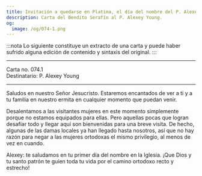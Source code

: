 ```yaml
---
title: Invitación a quedarse en Platina, el día del nombre del P. Alexey conmemorado
description: Carta del Bendito Serafín al P. Alexey Young.
og:
  image: /og/074-1.png
---
```


:::nota
Lo siguiente constituye un extracto de una carta y puede haber sufrido alguna edición de contenido y sintaxis del original.
:::

---

<div style={{textAlign:'right', fontFamily:'monospace'}}>Carta no. 074.1</div>
<div style={{textAlign:'left', fontFamily:'monospace'}}>Destinatario: P. Alexey Young</div>

---

Saludos en nuestro Señor Jesucristo. Estaremos encantados de ver a ti y a tu familia en nuestro ermita en cualquier momento que puedan venir.

Desalentamos a las visitantes mujeres en este momento simplemente porque no estamos equipados para ellas. Pero aquellas pocas que logran desafiar todo y llegar aquí son bienvenidas para una breve visita. De hecho, algunas de las damas locales ya han llegado hasta nosotros, así que no hay razón para negar a las mujeres ortodoxas el mismo privilegio, al menos de vez en cuando.

Alexey: te saludamos en tu primer día del nombre en la Iglesia. ¡Que Dios y tu santo patrón te guíen toda tu vida por el camino ortodoxo recto y estrecho!
